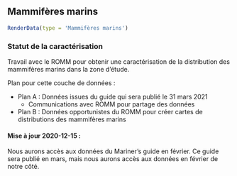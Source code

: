 ## Mammifères marins

```r
RenderData(type = 'Mammifères marins')
```

### Statut de la caractérisation

Travail avec le ROMM pour obtenir une caractérisation de la distribution des mammifères marins dans la zone d'étude.

Plan pour cette couche de données :

- Plan A : Données issues du guide qui sera publié le 31 mars 2021
  - Communications avec ROMM pour partage des données
- Plan B : Données opportunistes du ROMM pour créer cartes de distributions des mammifères marins

#### Mise à jour 2020-12-15 :

Nous aurons accès aux données du Mariner's guide en février. Ce guide sera publié en mars, mais nous aurons accès aux données en février de notre côté. 
